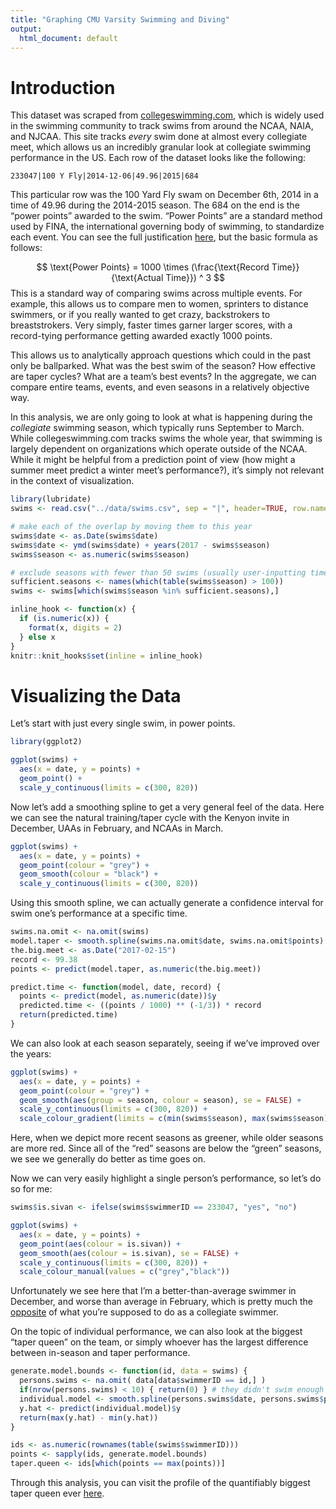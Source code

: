 ```yaml
---
title: "Graphing CMU Varsity Swimming and Diving"
output:
  html_document: default
---
```


# Introduction

This dataset was scraped from [collegeswimming.com](collegeswimming.com), which is widely used in the swimming community to track swims from around the NCAA, NAIA, and NJCAA. This site tracks *every* swim done at almost every collegiate meet, which allows us an incredibly granular look at collegiate swimming performance in the US. Each row of the dataset looks like the following:

`
  233047|100 Y Fly|2014-12-06|49.96|2015|684
`

This particular row was the 100 Yard Fly swam on December 6th, 2014 in a time of 49.96 during the 2014-2015 season. The 684 on the end is the "power points" awarded to the swim. "Power Points" are a standard method used by FINA, the international governing body of swimming, to standardize each event. You can see the full justification [here](http://archives.fina.org/H2O/docs/FINApoints/FINA_Points_Table_20150205.pdf), but the basic formula as follows:

$$
  \text{Power Points} = 1000 \times  (\frac{\text{Record Time}}{\text{Actual Time}}) ^ 3
$$
This is a standard way of comparing swims across multiple events. For example, this allows us to compare men to women, sprinters to distance swimmers, or if you really wanted to get crazy, backstrokers to breaststrokers. Very simply, faster times garner larger scores, with a record-tying performance getting awarded exactly 1000 points.

This allows us to analytically approach questions which could in the past only be ballparked. What was the best swim of the season? How effective are taper cycles? What are a team's best events? In the aggregate, we can compare entire teams, events, and even seasons in a relatively objective way.

In this analysis, we are only going to look at what is happening during the *collegiate* swimming season, which typically runs September to March. While collegeswimming.com tracks swims the whole year, that swimming is largely dependent on organizations which operate outside of the NCAA. While it might be helpful from a prediction point of view (how might a summer meet predict a winter meet's performance?), it's simply not relevant in the context of visualization.

```r
library(lubridate)
swims <- read.csv("../data/swims.csv", sep = "|", header=TRUE, row.names = NULL)

# make each of the overlap by moving them to this year
swims$date <- as.Date(swims$date)
swims$date <- ymd(swims$date) + years(2017 - swims$season)
swims$season <- as.numeric(swims$season)

# exclude seasons with fewer than 50 swims (usually user-inputting times which aren't relevant)
sufficient.seasons <- names(which(table(swims$season) > 100))
swims <- swims[which(swims$season %in% sufficient.seasons),]

inline_hook <- function(x) {
  if (is.numeric(x)) {
    format(x, digits = 2)
  } else x
}
knitr::knit_hooks$set(inline = inline_hook)
```

# Visualizing the Data

Let's start with just every single swim, in power points.

```r
library(ggplot2)

ggplot(swims) +
  aes(x = date, y = points) +
  geom_point() +
  scale_y_continuous(limits = c(300, 820))
```

Now let's add a smoothing spline to get a very general feel of the data. Here we can see the natural training/taper cycle with the Kenyon invite in December, UAAs in February, and NCAAs in March.

```r
ggplot(swims) +
  aes(x = date, y = points) +
  geom_point(colour = "grey") +
  geom_smooth(colour = "black") +
  scale_y_continuous(limits = c(300, 820))
```

Using this smooth spline, we can actually generate a confidence interval for swim one's performance at a specific time.

```r
swims.na.omit <- na.omit(swims)
model.taper <- smooth.spline(swims.na.omit$date, swims.na.omit$points)
the.big.meet <- as.Date("2017-02-15")
record <- 99.38
points <- predict(model.taper, as.numeric(the.big.meet))

predict.time <- function(model, date, record) {
  points <- predict(model, as.numeric(date))$y
  predicted.time <- ((points / 1000) ** (-1/3)) * record
  return(predicted.time)
}
```

We can also look at each season separately, seeing if we've improved over the years:

```r
ggplot(swims) +
  aes(x = date, y = points) +
  geom_point(colour = "grey") +
  geom_smooth(aes(group = season, colour = season), se = FALSE) +
  scale_y_continuous(limits = c(300, 820)) +
  scale_colour_gradient(limits = c(min(swims$season), max(swims$season)), low = "red", high = "green")
```

Here, when we depict more recent seasons as greener, while older seasons are more red. Since all of the "red" seasons are below the "green" seasons, we see we generally do better as time goes on.

Now we can very easily highlight a single person's performance, so let's do so for me:

```r
swims$is.sivan <- ifelse(swims$swimmerID == 233047, "yes", "no")

ggplot(swims) +
  aes(x = date, y = points) +
  geom_point(aes(colour = is.sivan)) +
  geom_smooth(aes(colour = is.sivan), se = FALSE) +
  scale_y_continuous(limits = c(300, 820)) +
  scale_colour_manual(values = c("grey","black"))
```

Unfortunately we see here that I'm a better-than-average swimmer in December, and worse than average in February, which is pretty much the [opposite](https://twitter.com/NotSwimSwam/status/804511501734346752) of what you're supposed to do as a collegiate swimmer.

On the topic of individual performance, we can also look at the biggest "taper queen" on the team, or simply whoever has the largest difference between in-season and taper performance.

```r
generate.model.bounds <- function(id, data = swims) {
  persons.swims <- na.omit( data[data$swimmerID == id,] )
  if(nrow(persons.swims) < 10) { return(0) } # they didn't swim enough to merit a "taper"
  individual.model <- smooth.spline(persons.swims$date, persons.swims$points)
  y.hat <- predict(individual.model)$y
  return(max(y.hat) - min(y.hat))
}

ids <- as.numeric(rownames(table(swims$swimmerID)))
points <- sapply(ids, generate.model.bounds)
taper.queen <- ids[which(points == max(points))]
```

Through this analysis, you can visit the profile of the quantifiably biggest taper queen ever [here](https://www.collegeswimming.com/swimmer/`r taper.queen`/).
